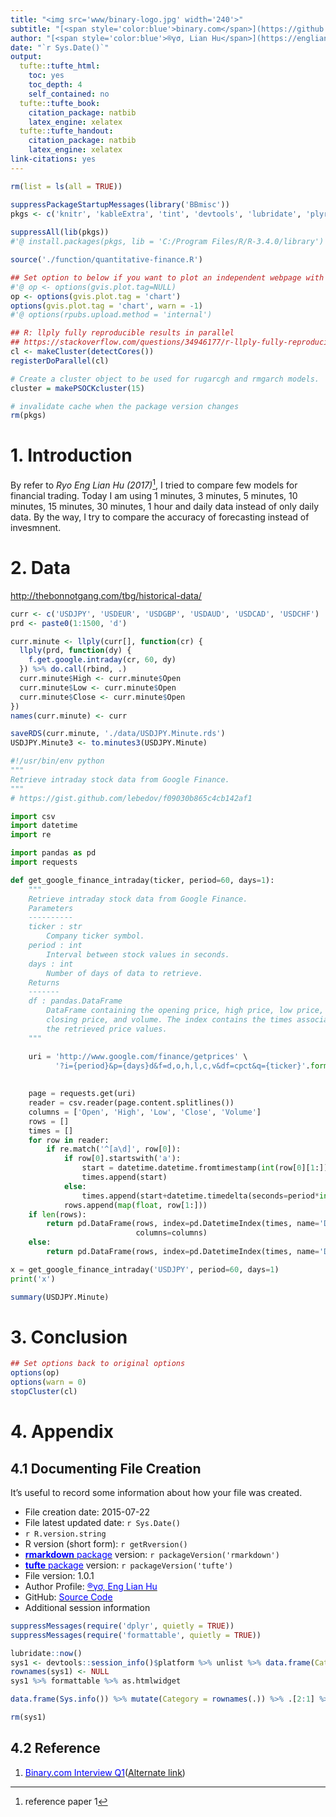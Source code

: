 ```yaml
---
title: "<img src='www/binary-logo.jpg' width='240'>"
subtitle: "[<span style='color:blue'>binary.com</span>](https://github.com/englianhu/binary.com-interview-question) Interview Question I (Extention)"
author: "[<span style='color:blue'>®γσ, Lian Hu</span>](https://englianhu.github.io/) <img src='www/ENG.jpg' width='24'> <img src='www/RYO.jpg' width='24'>白戸則道®"
date: "`r Sys.Date()`"
output:
  tufte::tufte_html:
    toc: yes
    toc_depth: 4
    self_contained: no
  tufte::tufte_book:
    citation_package: natbib
    latex_engine: xelatex
  tufte::tufte_handout:
    citation_package: natbib
    latex_engine: xelatex
link-citations: yes
---
```


```r
rm(list = ls(all = TRUE))

suppressPackageStartupMessages(library('BBmisc'))
pkgs <- c('knitr', 'kableExtra', 'tint', 'devtools', 'lubridate', 'plyr', 'stringr', 'magrittr', 'dplyr', 'tidyr', 'tidyverse', 'tidyquant', 'turner', 'readr', 'quantmod', 'htmltools', 'highcharter', 'googleVis', 'formattable', 'ggfortify', 'DT', 'forecast', 'Mcomp', 'bsts', 'MCMCpack', 'PerformanceAnalytics', 'broom', 'microbenchmark', 'doParallel', 'Boruta', 'fBasics', 'fPortfolio', 'rugarch', 'parma', 'rmgarch')
 
suppressAll(lib(pkgs))
#'@ install.packages(pkgs, lib = 'C:/Program Files/R/R-3.4.0/library')

source('./function/quantitative-finance.R')

## Set option to below if you want to plot an independent webpage with graph 
#'@ op <- options(gvis.plot.tag=NULL)
op <- options(gvis.plot.tag = 'chart')
options(gvis.plot.tag = 'chart', warn = -1)
#'@ options(rpubs.upload.method = 'internal')

## R: llply fully reproducible results in parallel
## https://stackoverflow.com/questions/34946177/r-llply-fully-reproducible-results-in-parallel
cl <- makeCluster(detectCores())
registerDoParallel(cl)

# Create a cluster object to be used for rugarcgh and rmgarch models.
cluster = makePSOCKcluster(15)

# invalidate cache when the package version changes
rm(pkgs)
```

# 1. Introduction

  By refer to *Ryo Eng Lian Hu (2017)*^[reference paper 1], I tried to compare few models for financial trading. Today I am using 1 minutes, 3 minutes, 5 minutes, 10 minutes, 15 minutes, 30 minutes, 1 hour and daily data instead of only daily data. By the way, I try to compare the accuracy of forecasting instead of invesmnent.

# 2. Data

<http://thebonnotgang.com/tbg/historical-data/>

```r

curr <- c('USDJPY', 'USDEUR', 'USDGBP', 'USDAUD', 'USDCAD', 'USDCHF')
prd <- paste0(1:1500, 'd')

curr.minute <- llply(curr[], function(cr) {
  llply(prd, function(dy) {
    f.get.google.intraday(cr, 60, dy)
  }) %>% do.call(rbind, .)
  curr.minute$High <- curr.minute$Open
  curr.minute$Low <- curr.minute$Open
  curr.minute$Close <- curr.minute$Open
})
names(curr.minute) <- curr

saveRDS(curr.minute, './data/USDJPY.Minute.rds')
USDJPY.Minute3 <- to.minutes3(USDJPY.Minute)
```

```python
#!/usr/bin/env python 
"""
Retrieve intraday stock data from Google Finance.
"""
# https://gist.github.com/lebedov/f09030b865c4cb142af1

import csv
import datetime
import re

import pandas as pd
import requests

def get_google_finance_intraday(ticker, period=60, days=1):
    """
    Retrieve intraday stock data from Google Finance.
    Parameters
    ----------
    ticker : str
        Company ticker symbol.
    period : int
        Interval between stock values in seconds.
    days : int
        Number of days of data to retrieve.
    Returns
    -------
    df : pandas.DataFrame
        DataFrame containing the opening price, high price, low price,
        closing price, and volume. The index contains the times associated with
        the retrieved price values.
    """

    uri = 'http://www.google.com/finance/getprices' \
          '?i={period}&p={days}d&f=d,o,h,l,c,v&df=cpct&q={ticker}'.format(ticker=ticker,
                                                                          period=period,
                                                                          days=days)
    page = requests.get(uri)
    reader = csv.reader(page.content.splitlines())
    columns = ['Open', 'High', 'Low', 'Close', 'Volume']
    rows = []
    times = []
    for row in reader:
        if re.match('^[a\d]', row[0]):
            if row[0].startswith('a'):
                start = datetime.datetime.fromtimestamp(int(row[0][1:]))
                times.append(start)
            else:
                times.append(start+datetime.timedelta(seconds=period*int(row[0])))
            rows.append(map(float, row[1:]))
    if len(rows):
        return pd.DataFrame(rows, index=pd.DatetimeIndex(times, name='Date'),
                            columns=columns)
    else:
        return pd.DataFrame(rows, index=pd.DatetimeIndex(times, name='Date'))
```

```python
x = get_google_finance_intraday('USDJPY', period=60, days=1)
print('x')
```

```r
summary(USDJPY.Minute)
```

# 3. Conclusion


```r
## Set options back to original options
options(op)
options(warn = 0)
stopCluster(cl)
```

# 4. Appendix

## 4.1 Documenting File Creation 

  It's useful to record some information about how your file was created.

  - File creation date: 2015-07-22
  - File latest updated date: `r Sys.Date()`
  - `r R.version.string`
  - R version (short form): `r getRversion()`
  - [<span style='color:blue'>**rmarkdown** package</span>](https://github.com/rstudio/rmarkdown) version: `r packageVersion('rmarkdown')`
  - [<span style='color:blue'>**tufte** package</span>](https://github.com/rstudio/tufte) version: `r packageVersion('tufte')`
  - File version: 1.0.1
  - Author Profile: [<span style='color:blue'>®γσ, Eng Lian Hu</span>](https://beta.rstudioconnect.com/englianhu/ryo-eng/)
  - GitHub: [<span style='color:blue'>Source Code</span>](https://github.com/scibrokes/betting-strategy-and-model-validation)
  - Additional session information
  
```r
suppressMessages(require('dplyr', quietly = TRUE))
suppressMessages(require('formattable', quietly = TRUE))

lubridate::now()
sys1 <- devtools::session_info()$platform %>% unlist %>% data.frame(Category = names(.), session_info = .)
rownames(sys1) <- NULL
sys1 %>% formattable %>% as.htmlwidget

data.frame(Sys.info()) %>% mutate(Category = rownames(.)) %>% .[2:1] %>% rename(Category = Category, Sys.info =  Sys.info..) %>% formattable %>% as.htmlwidget

rm(sys1)
```

## 4.2 Reference

  01. [<span style='color:blue'>Binary.com Interview Q1</span>](https://englianhu.github.io/2017/09/binary-forex-trading-Q1.html)([Alternate link](http://rpubs.com/englianhu/binary-forex-trading-Q1))
